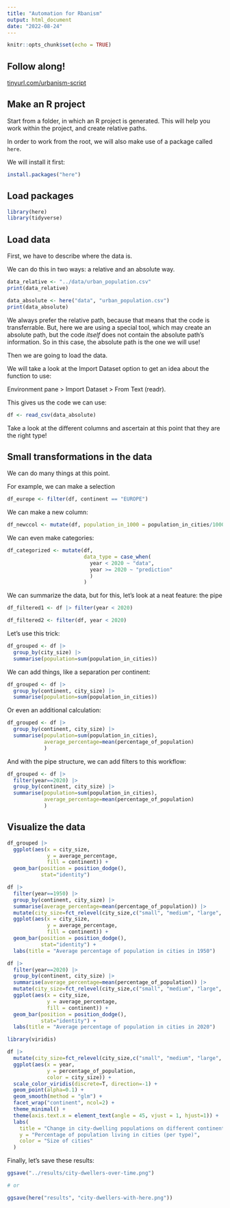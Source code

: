 ```yaml
---
title: "Automation for Rbanism"
output: html_document
date: "2022-08-24"
---
```


```r
knitr::opts_chunk$set(echo = TRUE)
```

## Follow along!

[tinyurl.com/urbanism-script](https://github.com/Rbanism/repro-r-workshop-livecode/blob/main/R/my-first-R-script.R)


## Make an R project
Start from a folder, in which an R project is generated.
This will help you work within the project, and create relative paths.

In order to work from the root, we will also make use of a package called `here`.

We will install it first:
```r
install.packages("here")
```


## Load packages
```r
library(here)
library(tidyverse)
```


## Load data

First, we have to describe where the data is.

We can do this in two ways: a relative and an absolute way.
```r
data_relative <- "../data/urban_population.csv"
print(data_relative)

data_absolute <- here("data", "urban_population.csv")
print(data_absolute)
```
We always prefer the relative path, because that means that the code is transferrable.
But, here we are using a special tool, which may create an absolute path, but the code
*itself* does not contain the absolute path's information.
So in this case, the absolute path is the one we will use!


Then we are going to load the data.

We will take a look at the Import Dataset option to get an idea about the function to use:

Environment pane > Import Dataset > From Text (readr). 

This gives us the code we can use:

```r
df <- read_csv(data_absolute)
```

Take a look at the different columns and ascertain at this point that they are
the right type!

## Small transformations in the data

We can do many things at this point.

For example, we can make a selection

```r
df_europe <- filter(df, continent == "EUROPE")
```

We can make a new column:

```r
df_newccol <- mutate(df, population_in_1000 = population_in_cities/1000)
```

We can even make categories:

```r
df_categorized <- mutate(df, 
                         data_type = case_when(
                           year < 2020 ~ "data",
                           year >= 2020 ~ "prediction"
                           )
                         )
```

We can summarize the data, but for this, let's look at a neat feature: the pipe
```r
df_filtered1 <- df |> filter(year < 2020)

df_filtered2 <- filter(df, year < 2020)
```

Let's use this trick:
```r
df_grouped <- df |>
  group_by(city_size) |>
  summarise(population=sum(population_in_cities))
```

We can add things, like a separation per continent:
```r
df_grouped <- df |>
  group_by(continent, city_size) |>
  summarise(population=sum(population_in_cities))
```

Or even an additional calculation:
```r
df_grouped <- df |>
  group_by(continent, city_size) |>
  summarise(population=sum(population_in_cities),
            average_percentage=mean(percentage_of_population)
            )
```

And with the pipe structure, we can add filters to this workflow:
```r
df_grouped <- df |>
  filter(year==2020) |>
  group_by(continent, city_size) |>
  summarise(population=sum(population_in_cities),
            average_percentage=mean(percentage_of_population)
            )
```


## Visualize the data
```r
df_grouped |>
  ggplot(aes(x = city_size,
             y = average_percentage,
             fill = continent)) +
  geom_bar(position = position_dodge(),
           stat="identity")
```
```r
df |>
  filter(year==1950) |>
  group_by(continent, city_size) |>
  summarise(average_percentage=mean(percentage_of_population)) |>
  mutate(city_size=fct_relevel(city_size,c("small", "medium", "large", "very large"))) |>
  ggplot(aes(x = city_size,
             y = average_percentage,
             fill = continent)) +
  geom_bar(position = position_dodge(),
           stat="identity") +
  labs(title = "Average percentage of population in cities in 1950")
```
```r
df |>
  filter(year==2020) |>
  group_by(continent, city_size) |>
  summarise(average_percentage=mean(percentage_of_population)) |>
  mutate(city_size=fct_relevel(city_size,c("small", "medium", "large", "very large"))) |>
  ggplot(aes(x = city_size,
             y = average_percentage,
             fill = continent)) +
  geom_bar(position = position_dodge(),
           stat="identity") +
  labs(title = "Average percentage of population in cities in 2020")
```
```r
library(viridis)

df |>
  mutate(city_size=fct_relevel(city_size,c("small", "medium", "large", "very large"))) |>
  ggplot(aes(x = year,
             y = percentage_of_population,
             color = city_size)) +
  scale_color_viridis(discrete=T, direction=-1) +
  geom_point(alpha=0.1) +
  geom_smooth(method = "glm") +
  facet_wrap("continent", ncol=2) +
  theme_minimal() +
  theme(axis.text.x = element_text(angle = 45, vjust = 1, hjust=1)) +
  labs(
    title = "Change in city-dwelling populations on different continents",
    y = "Percentage of population living in cities (per type)",
    color = "Size of cities"
  )
```

Finally, let's save these results:
```r
ggsave("../results/city-dwellers-over-time.png")

# or

ggsave(here("results", "city-dwellers-with-here.png"))
```

